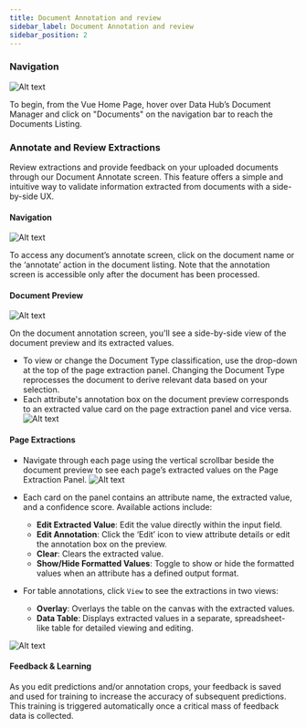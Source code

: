```yaml
---
title: Document Annotation and review
sidebar_label: Document Annotation and review
sidebar_position: 2
---
```





### Navigation

![Alt text](https://d1r1e7xjkfj7nz.cloudfront.net/doc1.png 'a title')


To begin, from the Vue Home Page, hover over Data Hub’s Document Manager and click on "Documents" on the navigation bar to reach the Documents Listing.

### Annotate and Review Extractions

Review extractions and provide feedback on your uploaded documents through our Document Annotate screen. This feature offers a simple and intuitive way to validate information extracted from documents with a side-by-side UX.

#### Navigation
![Alt text](https://d1r1e7xjkfj7nz.cloudfront.net/doc8.png 'a title')

To access any document’s annotate screen, click on the document name or the ‘annotate’ action in the document listing. Note that the annotation screen is accessible only after the document has been processed.

#### Document Preview
![Alt text](https://d1r1e7xjkfj7nz.cloudfront.net/doc9.png 'a title')

On the document annotation screen, you'll see a side-by-side view of the document preview and its extracted values. 

- To view or change the Document Type classification, use the drop-down at the top of the page extraction panel. Changing the Document Type reprocesses the document to derive relevant data based on your selection.
- Each attribute's annotation box on the document preview corresponds to an extracted value card on the page extraction panel and vice versa.
![Alt text](https://d1r1e7xjkfj7nz.cloudfront.net/doc10.png 'a title')

#### Page Extractions

- Navigate through each page using the vertical scrollbar beside the document preview to see each page’s extracted values on the Page Extraction Panel.
![Alt text](https://d1r1e7xjkfj7nz.cloudfront.net/doc11.png 'a title')

- Each card on the panel contains an attribute name, the extracted value, and a confidence score. Available actions include:
    - **Edit Extracted Value**: Edit the value directly within the input field.
    - **Edit Annotation**: Click the ‘Edit’ icon to view attribute details or edit the annotation box on the preview.
    - **Clear**: Clears the extracted value.
    - **Show/Hide Formatted Values**: Toggle to show or hide the formatted values when an attribute has a defined output format.
- For table annotations, click `View` to see the extractions in two views:
    
    - **Overlay**: Overlays the table on the canvas with the extracted values.
    - **Data Table**: Displays extracted values in a separate, spreadsheet-like table for detailed viewing and editing.
    
![Alt text](https://d1r1e7xjkfj7nz.cloudfront.net/doc12.png 'a title')

#### Feedback & Learning

As you edit predictions and/or annotation crops, your feedback is saved and used for training to increase the accuracy of subsequent predictions. This training is triggered automatically once a critical mass of feedback data is collected.
